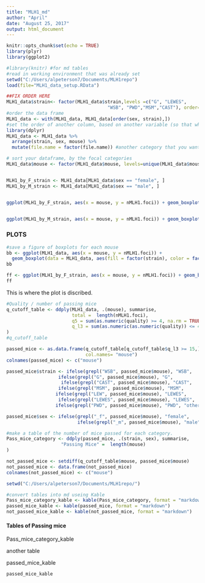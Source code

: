 ```yaml
---
title: "MLH1_md"
author: "April"
date: "August 25, 2017"
output: html_document
---
```


```r
knitr::opts_chunk$set(echo = TRUE)
library(plyr) 
library(ggplot2)
```


```r

#library(knitr) #for md tables 
#read in working environment that was already set
setwd("C:/Users/alpeterson7/Documents/MLH1repo")
load(file="MLH1_data_setup.RData")

```



```r
##FIX ORDER HERE
MLH1_data$strain<- factor(MLH1_data$strain,levels =c("G", "LEWES",
                                     "WSB", "PWD","MSM","CAST"), order=T )
#order the data frame
MLH1_data <- with(MLH1_data, MLH1_data[order(sex, strain),])
#set the order of another column, based on another variable (so that when)
library(dplyr)
MLH1_data <- MLH1_data %>%
  arrange(strain, sex, mouse) %>%
  mutate(file.name = factor(file.name)) #another category that you want the order to match

# sort your dataframe, by the focal categories
MLH1_data$mouse <- factor(MLH1_data$mouse, levels=unique(MLH1_data$mouse))


MLH1_by_F_strain <- MLH1_data[MLH1_data$sex == "female", ]
MLH1_by_M_strain <- MLH1_data[MLH1_data$sex == "male", ]


ggplot(MLH1_by_F_strain, aes(x = mouse, y = nMLH1.foci)) + geom_boxplot(data = MLH1_by_F_strain, aes(fill = factor(strain) ) )


ggplot(MLH1_by_M_strain, aes(x = mouse, y = nMLH1.foci)) + geom_boxplot(data = MLH1_by_F_strain, aes(fill = factor(strain) ) )
```

### PLOTS

```r
#save a figure of boxplots for each mouse
bb <- ggplot(MLH1_data, aes(x = mouse, y = nMLH1.foci)) + 
  geom_boxplot(data = MLH1_data, aes(fill = factor(strain), color = factor(sex) ) ) 
bb  

ff <- ggplot(MLH1_by_F_strain, aes(x = mouse, y = nMLH1.foci)) + geom_boxplot(data = MLH1_by_F_strain, aes(fill = factor(strain) ) )
ff

```

This is where the plot is discribed.

```r
#Quality / number of passing mice
q_cutoff_table <- ddply(MLH1_data, .(mouse), summarise,
                        total =  length(nMLH1.foci),
                        q5 = sum(as.numeric(quality) >= 4, na.rm = TRUE ), 
                        q_l3 = sum(as.numeric(as.numeric(quality)) <= 4, na.rm = TRUE )
)
#q_cutoff_table

passed_mice <- as.data.frame(q_cutoff_table[q_cutoff_table$q_l3 >= 15,]$mouse, 
                             col.names= "mouse")
colnames(passed_mice) <- c("mouse")

passed_mice$strain <- ifelse(grepl("WSB", passed_mice$mouse), "WSB", 
                   ifelse(grepl("G", passed_mice$mouse), "G",
                    ifelse(grepl("CAST", passed_mice$mouse), "CAST",
                   ifelse(grepl("MSM", passed_mice$mouse), "MSM",
                  ifelse(grepl("LEW", passed_mice$mouse), "LEWES", 
                   ifelse(grepl("LEWES", passed_mice$mouse), "LEWES",                                          
                  ifelse(grepl("PWD", passed_mice$mouse), "PWD", "other")))))))

passed_mice$sex <- ifelse(grepl("_f", passed_mice$mouse), "female",                                         
                          ifelse(grepl("_m", passed_mice$mouse), "male", "other"))

#make a table of the number of mice passed for each category.
Pass_mice_category <- ddply(passed_mice, .(strain, sex), summarise,
                    "Passing Mice" =  length(mouse)
)

not_passed_mice <- setdiff(q_cutoff_table$mouse, passed_mice$mouse)
not_passed_mice <- data.frame(not_passed_mice)
colnames(not_passed_mice) <- c("mouse")

setwd("C:/Users/alpeterson7/Documents/MLH1repo/")

#convert tables into md useing Kable
Pass_mice_category_kable <- kable(Pass_mice_category, format = "markdown")
passed_mice_kable <- kable(passed_mice, format = "markdown")
not_passed_mice_kable <- kable(not_passed_mice, format = "markdown")

```

#### Tables of Passing mice
Pass_mice_category_kable

another table

passed_mice_kable
```r

passed_mice_kable

```